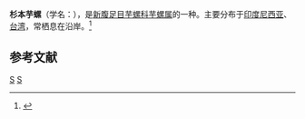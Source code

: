 {{Speciesbox 
| taxon = Conus sugimotonis
| authority = Kuroda, 1928
| image = Conus sugimotonis 1.jpg
}}
'''杉本芋螺'''（学名：''{{lang|la|Conus sugimotonis}}''），是[[新腹足目|新腹足目]][[芋螺科|芋螺科]][[芋螺属|芋螺属]]的一种。主要分布于[[印度尼西亚|印度尼西亚]]、[[台湾|台湾]]，常栖息在沿岸。<ref>{{cite web|url=http://shell.sinica.edu.tw/chinese/shellbase_detail.php?science_no=1622|title=国际贝库：杉本芋螺|publisher=台湾贝类资料库|accessdate=2009-08-11}}</ref>

== 参考文献 ==
{{reflist}}
{{Taxonbar|from=Q1308821}}

[[Category:芋螺属|S]]
[[Category:1928年描述的动物|S]]